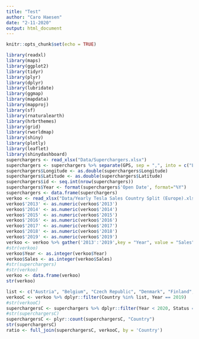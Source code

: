 ```yaml
---
title: "Test"
author: "Caro Haesen"
date: "2-11-2020"
output: html_document
---
```


```r
knitr::opts_chunk$set(echo = TRUE)
```

```r
library(readxl)
library(maps)
library(ggplot2)
library(tidyr)
library(plyr)
library(dplyr)
library(lubridate)
library(ggmap)
library(mapdata)
library(mapproj)
library(sf)
library(rnaturalearth)
library(hrbrthemes)
library(grid)
library(rworldmap)
library(shiny)
library(plotly)
library(leaflet)
library(shinydashboard)
superchargers <- read_xlsx("Data/Superchargers.xlsx")
superchargers <- superchargers %>% separate(GPS, sep = ",", into = c("Latitude", "Longitude"))
superchargers$Longitude <- as.double(superchargers$Longitude)
superchargers$Latitude <- as.double(superchargers$Latitude)
superchargers$id <- seq.int(nrow(superchargers))
superchargers$Year <- format(superchargers$'Open Date', format="%Y")
superchargers <- data.frame(superchargers)
verkoo <- read_xlsx("Data/Yearly Tesla Sales Country Split (Europe).xlsx")
verkoo$'2013' <- as.numeric(verkoo$'2013')
verkoo$'2014' <- as.numeric(verkoo$'2014')
verkoo$'2015' <- as.numeric(verkoo$'2015')
verkoo$'2016' <- as.numeric(verkoo$'2016')
verkoo$'2017' <- as.numeric(verkoo$'2017')
verkoo$'2018' <- as.numeric(verkoo$'2018')
verkoo$'2019' <- as.numeric(verkoo$'2019')
verkoo <- verkoo %>% gather('2013':'2019',key = "Year", value = "Sales")
#str(verkoo)
verkoo$Year <- as.integer(verkoo$Year)       
verkoo$Sales <- as.integer(verkoo$Sales)
#str(superchargers)
#str(verkoo)
verkoo <- data.frame(verkoo)
str(verkoo)
```

```r
list <- c("Austria", "Belgium", "Czech Republic", "Denmark", "Finland", "France", "Germany", "Greece", "Ireland", "Italy", "Luxembourg", "Netherlands", "Norway", "Portugal", "Romania", "Slovenia", "Spain", "Sweden", "Switzerland")
verkooC <- verkoo %>% dplyr::filter(Country %in% list, Year == 2019)
#str(verkooC)
superchargersC <- superchargers %>% dplyr::filter(Year < 2020, Status == 'OPEN', Country %in% list)
#str(superchargersC)
superchargersC <- plyr::count(superchargersC, "Country")
str(superchargersC)
ratio <- full_join(superchargersC, verkooC, by = 'Country')
```

